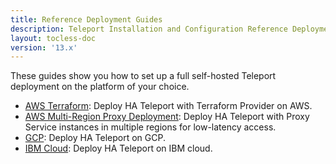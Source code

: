 ```yaml
---
title: Reference Deployment Guides
description: Teleport Installation and Configuration Reference Deployment Guides.
layout: tocless-doc
version: '13.x'
---
```


These guides show you how to set up a full self-hosted Teleport deployment on
the platform of your choice.

- [AWS Terraform](/docs/ver/13.x/deploy-a-cluster/deployments/aws-terraform): Deploy HA Teleport with Terraform Provider on AWS.
- [AWS Multi-Region Proxy Deployment](/docs/ver/13.x/deploy-a-cluster/deployments/aws-gslb-proxy-peering-ha-deployment): Deploy HA
  Teleport with Proxy Service instances in multiple regions for low-latency access.
- [GCP](/docs/ver/13.x/deploy-a-cluster/deployments/gcp): Deploy HA Teleport on GCP.
- [IBM Cloud](/docs/ver/13.x/deploy-a-cluster/deployments/ibm): Deploy HA Teleport on IBM cloud.
